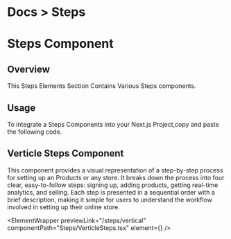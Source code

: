 
<h1 className="text-gray-200 text-[14px] mt-3 ">
  <span className="text-gray-500 ">Docs ></span> Steps
</h1>

# Steps Component

## Overview

This Steps Elements Section Contains Various Steps components.

## Usage

To integrate a Steps Components into your Next.js Project,copy and paste the following code.

## Verticle Steps Component

This component provides a visual representation of a step-by-step process for setting up an Products or any store. It breaks down the process into four clear, easy-to-follow steps: signing up, adding products, getting real-time analytics, and selling. Each step is presented in a sequential order with a brief description, making it simple for users to understand the workflow involved in setting up their online store.

<ElementWrapper
  previewLink="/steps/vertical"
  componentPath="Steps/VerticleSteps.tsx"
  element={<VerticleSteps />}
/>
